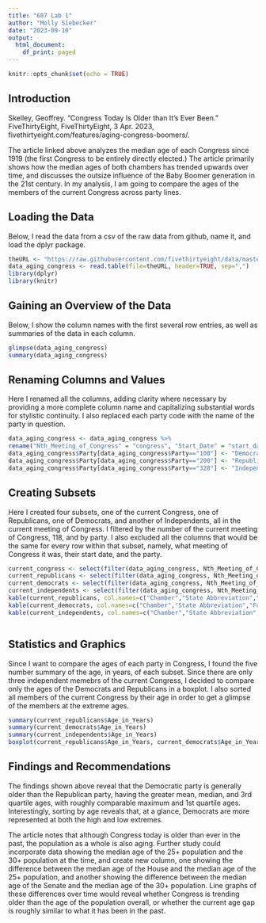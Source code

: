 ```yaml
---
title: "607 Lab 1"
author: "Molly Siebecker"
date: "2023-09-10"
output:
  html_document:
    df_print: paged
---
```


```r
knitr::opts_chunk$set(echo = TRUE)
```
## Introduction

Skelley, Geoffrey. “Congress Today Is Older than It’s Ever Been.” FiveThirtyEight, FiveThirtyEight, 3 Apr. 2023, fivethirtyeight.com/features/aging-congress-boomers/. 

The article linked above analyzes the median age of each Congress since 1919 (the first Congress to be entirely directly elected.) The article primarily shows how the median ages of both chambers has trended upwards over time, and discusses the outsize influence of the Baby Boomer generation in the 21st century. In my analysis, I am going to compare the ages of the members of the current Congress across party lines.

## Loading the Data

Below, I read the data from a csv of the raw data from github, name it, and load the dplyr package.

```r
theURL <- "https://raw.githubusercontent.com/fivethirtyeight/data/master/congress-demographics/data_aging_congress.csv"
data_aging_congress <- read.table(file=theURL, header=TRUE, sep=",")
library(dplyr)
library(knitr)
```

## Gaining an Overview of the Data

Below, I show the column names with the first several row entries, as well as summaries of the data in each column.

```r
glimpse(data_aging_congress)
summary(data_aging_congress)
```

## Renaming Columns and Values

Here I renamed all the columns, adding clarity where necessary by providing a more complete column name and capitalizing substantial words for stylistic continuity. I also replaced each party code with the name of the party in question.

```r
data_aging_congress <- data_aging_congress %>%
rename("Nth_Meeting_of_Congress" = "congress", "Start_Date" = "start_date", "Chamber" = "chamber", "State_Abbreviation" = "state_abbrev", "Party" = "party_code", "Full_Name" = "bioname", "Biographical_Directory_Identification_Number" = "bioguide_id", "Date_of_Birth" = "birthday", "Cumulative_Number_of_Congresses_Served" = "cmltv_cong", "Cumulative_Number_of_Congresses_Served_in_Given_Chamber" = "cmltv_chamber", "Age_in_Days" = "age_days", "Age_in_Years" = "age_years", "Generation" = "generation")
data_aging_congress$Party[data_aging_congress$Party=="100"] <- "Democrat"
data_aging_congress$Party[data_aging_congress$Party=="200"] <- "Republican"
data_aging_congress$Party[data_aging_congress$Party=="328"] <- "Independent"
```

## Creating Subsets

Here I created four subsets, one of the current Congress, one of Republicans, one of Democrats, and another of Independents, all in the current meeting of Congress. I filtered by the number of the current meeting of Congress, 118, and by party. I also excluded all the columns that would be the same for every row within that subset, namely, what meeting of Congress it was, their start date, and the party.

```r
current_congress <- select(filter(data_aging_congress, Nth_Meeting_of_Congress==118,),  c(Chamber,State_Abbreviation,Party,Full_Name,Biographical_Directory_Identification_Number,Date_of_Birth,Cumulative_Number_of_Congresses_Served,Cumulative_Number_of_Congresses_Served_in_Given_Chamber,Age_in_Days,Age_in_Years,Generation))
current_republicans <- select(filter(data_aging_congress, Nth_Meeting_of_Congress==118, Party=='Republican'),  c(Chamber,State_Abbreviation,Full_Name,Biographical_Directory_Identification_Number,Date_of_Birth,Cumulative_Number_of_Congresses_Served,Cumulative_Number_of_Congresses_Served_in_Given_Chamber,Age_in_Days,Age_in_Years,Generation))
current_democrats <- select(filter(data_aging_congress, Nth_Meeting_of_Congress==118, Party=='Democrat'),  c(Chamber,State_Abbreviation,Full_Name,Biographical_Directory_Identification_Number,Date_of_Birth,Cumulative_Number_of_Congresses_Served,Cumulative_Number_of_Congresses_Served_in_Given_Chamber,Age_in_Days,Age_in_Years,Generation))
current_independents <- select(filter(data_aging_congress, Nth_Meeting_of_Congress==118, Party=='Independent'),  c(Chamber,State_Abbreviation,Full_Name,Biographical_Directory_Identification_Number,Date_of_Birth,Cumulative_Number_of_Congresses_Served,Cumulative_Number_of_Congresses_Served_in_Given_Chamber,Age_in_Days,Age_in_Years,Generation))
kable(current_republicans, col.names=c("Chamber","State Abbreviation","Full Name","Biographical Directory Identification Number","Date of Birth","Cumulative Number of Congresses Served","Cumulative Number of Congresses Served in Given Chamber","Age in Days","Age in Years","Generation"), format="pipe", digits=2, caption="Ages of the Republican Members of the 118th Congress", align="c")
kable(current_democrats, col.names=c("Chamber","State Abbreviation","Full Name","Biographical Directory Identification Number","Date of Birth","Cumulative Number of Congresses Served","Cumulative Number of Congresses Served in Given Chamber","Age in Days","Age in Years","Generation"), format="pipe", digits=2, caption="Ages of the Democratic Members of the 118th Congress", align="c")
kable(current_independents, col.names=c("Chamber","State Abbreviation","Full Name","Biographical Directory Identification Number","Date of Birth","Cumulative Number of Congresses Served","Cumulative Number of Congresses Served in Given Chamber","Age in Days","Age in Years","Generation"), format="pipe", digits=2, caption="Ages of the Independent Members of the 118th Congress", align="c")
```
```
```

## Statistics and Graphics

Since I want to compare the ages of each party in Congress, I found the five number summary of the age, in years, of each subset. Since there are only three independent memebrs of the current Congress, I decided to compare only the ages of the Democrats and Republicans in a boxplot. I also sorted all members of the current Congress by their age in order to get a glimpse of the members at the extreme ages.

```r
summary(current_republicans$Age_in_Years)
summary(current_democrats$Age_in_Years)
summary(current_independents$Age_in_Years)
boxplot(current_republicans$Age_in_Years, current_democrats$Age_in_Years, xlab="Republicans                             Democrats", ylab="Age in Years", main="Ages of the 118th Congress by Party")
```

## Findings and Recommendations

The findings shown above reveal that the Democratic party is generally older than the Republican party, having the greater mean, median, and 3rd quartile ages, with roughly comparable maximum and 1st quartile ages. Interestingly, sorting by age reveals that, at a glance, Democrats are more represented at both the high and low extremes. 

The article notes that although Congress today is older than ever in the past, the population as a whole is also aging. Further study could incorporate data showing the median age of the 25+ population and the 30+ population at the time, and create new column, one showing the difference between the median age of the House and the median age of the 25+ population, and another showing the difference between the median age of the Senate and the median age of the 30+ population. Line graphs of these differences over time would reveal whether Congress is trending older than the age of the population overall, or whether the current age gap is roughly similar to what it has been in the past.
